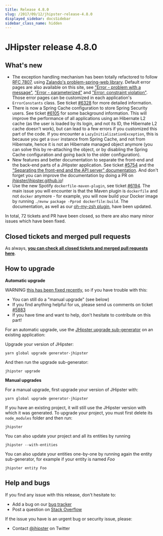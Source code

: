 ```yaml
---
title: Release 4.8.0
slug: /2017/09/12/jhipster-release-4.8.0
displayed_sidebar: docsSidebar
sidebar_class_name: hidden
---
```


JHipster release 4.8.0
==================

What's new
----------

- The exception handling mechanism has been totally refactored to follow [RFC 7807](https://tools.ietf.org/html/rfc7807), using [Zalando's problem-spring-web library](https://github.com/zalando/problem-spring-web). Default error pages are also available on this site, see ["Error - problem with a message"](/problem/problem-with-message/), ["Error - parameterized"](/problem/parameterized/) and ["Error: constraint violation"](/problem/constraint-violation/). Those error pages can be customized in each application's `ErrorConstants` class. See ticket [#6328](https://github.com/jhipster/generator-jhipster/pull/6328) for more detailed information.
- There is now a Spring Cache configuration to store Spring Security users. See ticket [#6105](https://github.com/jhipster/generator-jhipster/issues/6105) for some background information. This will improve the performance of all applications using an Hibernate L2 cache (as the user is loaded by its login, and not its ID, the Hibernate L2 cache doesn't work), but can lead to a few errors if you customized this part of the code. If you encounter a `LazyInitializationException`, this is because you get a `User` instance from  Spring Cache, and not from Hibernate, hence it is not an Hibernate managed object anymore (you can solve this by re-attaching the object, or by disabling the Spring Cache configuration and going back to the older configuration).
- New features and better documentation to separate the front-end and the back-end parts of a JHipster application. See ticket [#5754](https://github.com/jhipster/generator-jhipster/issues/5754) and the ["Separating the front-end and the API server" documentation](/separating-front-end-and-api/). And don't forget you can improve the documentation by doing a PR on [jhipster/jhipster.github.io](https://github.com/jhipster/jhipster.github.io)!
- Use the new Spotify `dockerfile-maven-plugin`, see ticket [#6194](https://github.com/jhipster/generator-jhipster/issues/6194). The main issue you will encounter is that the Maven plugin is `dockerfile` and not `docker` anymore - for example, you will now build your Docker image by running `./mvnw package -Pprod dockerfile:build`. The documentation, as well as our [oh-my-zsh plugin](https://github.com/jhipster/jhipster-oh-my-zsh-plugin), have been updated.

In total, 72 tickets and PR have been closed, so there are also many minor issues which have been fixed.

Closed tickets and merged pull requests
------------
As always, __[you can check all closed tickets and merged pull requests here](https://github.com/jhipster/generator-jhipster/issues?q=milestone%3A4.8.0+is%3Aclosed)__.

How to upgrade
------------

**Automatic upgrade**

WARNING [this has been fixed recently](https://github.com/jhipster/generator-jhipster/pull/5966), so if you have trouble with this:

- You can still do a "manual upgrade" (see below)
- If you find anything helpful for us, please send us comments on ticket [#5883](https://github.com/jhipster/generator-jhipster/issues/5883)
- If you have time and want to help, don't hesitate to contribute on this part!

For an automatic upgrade, use the [JHipster upgrade sub-generator](/upgrading-an-application/) on an existing application:

Upgrade your version of JHipster:

```
yarn global upgrade generator-jhipster
```

And then run the upgrade sub-generator:

```
jhipster upgrade
```

**Manual upgrades**

For a manual upgrade, first upgrade your version of JHipster with:

```
yarn global upgrade generator-jhipster
```

If you have an existing project, it will still use the JHipster version with which it was generated.
To upgrade your project, you must first delete its `node_modules` folder and then run:

```
jhipster
```

You can also update your project and all its entities by running

```
jhipster --with-entities
```

You can also update your entities one-by-one by running again the entity sub-generator, for example if your entity is named _Foo_

```
jhipster entity Foo
```

Help and bugs
--------------

If you find any issue with this release, don't hesitate to:

- Add a bug on our [bug tracker](https://github.com/jhipster/generator-jhipster/issues?state=open)
- Post a question on [Stack Overflow](http://stackoverflow.com/tags/jhipster/info)

If the issue you have is an urgent bug or security issue, please:

- Contact [@jhipster](https://twitter.com/jhipster) on Twitter
